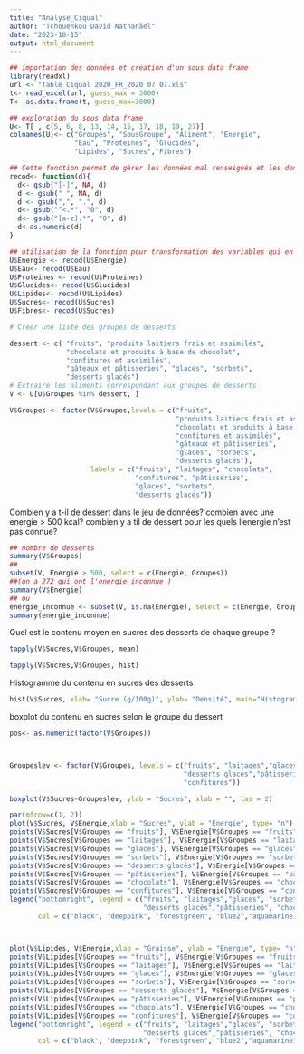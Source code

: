```yaml
---
title: "Analyse_Ciqual"
author: "Tchouenkou David Nathanäel"
date: "2023-10-15"
output: html_document
---
```


```r
## importation des données et creation d'un sous data frame 
library(readxl)
url <- "Table Ciqual 2020_FR_2020 07 07.xls"
t<- read_excel(url, guess_max = 3000)
T<- as.data.frame(t, guess_max=3000)
```

```r
## exploration du sous data frame 
U<- T[ , c(5, 6, 8, 13, 14, 15, 17, 18, 19, 27)]
colnames(U)<- c("Groupes", "SousGroupe", "Aliment", "Energie",
                "Eau", "Proteines", "Glucides",
                "Lipides", "Sucres","Fibres")
```


```r
## Cette fonction permet de gérer les données mal renseignés et les données manquante dans le jeu de données 
recod<- function(d){
  d<- gsub("[-]", NA, d)
  d <- gsub(" ", NA, d)
  d <- gsub(",", ".", d)
  d<- gsub("^<.*", "0", d)
  d<- gsub("[a-z].*", "0", d)
  d<-as.numeric(d)
}

## utilisation de la fonction pour transformation des variables qui en ont besoin 
U$Energie <- recod(U$Energie)
U$Eau<- recod(U$Eau)
U$Proteines <- recod(U$Proteines)
U$Glucides<- recod(U$Glucides)
U$Lipides<- recod(U$Lipides)
U$Sucres<- recod(U$Sucres)
U$Fibres<- recod(U$Sucres)
```


```r
# Créer une liste des groupes de desserts

dessert <- c( "fruits", "produits laitiers frais et assimilés",
              "chocolats et produits à base de chocolat",
              "confitures et assimilés", 
              "gâteaux et pâtisseries", "glaces", "sorbets",
              "desserts glacés")
# Extraire les aliments correspondant aux groupes de desserts
V <- U[U$Groupes %in% dessert, ]

V$Groupes <- factor(V$Groupes,levels = c("fruits", 
                                         "produits laitiers frais et assimilés",
                                         "chocolats et produits à base de chocolat",
                                         "confitures et assimilés",
                                         "gâteaux et pâtisseries", 
                                         "glaces", "sorbets",
                                         "desserts glacés"), 
                    labels = c("fruits", "laitages", "chocolats", 
                               "confitures", "pâtisseries", 
                               "glaces", "sorbets", 
                               "desserts glacés"))
```

Combien y a t-il de dessert dans le jeu de données?
combien avec une energie > 500 kcal?
combien y a til de dessert pour les quels l'energie n'est pas connue?

```r
## nombre de desserts 
summary(V$Groupes)
## 
subset(V, Energie > 500, select = c(Energie, Groupes))
##(on a 272 qui ont l'energie inconnue )
summary(V$Energie)
## ou 
energie_inconnue <- subset(V, is.na(Energie), select = c(Energie, Groupes))
summary(energie_inconnue)
```

Quel est le contenu moyen en sucres des desserts de chaque groupe ?
```r

tapply(V$Sucres,V$Groupes, mean)

tapply(V$Sucres,V$Groupes, hist)
```

Histogramme du contenu en sucres des desserts 
```r
hist(V$Sucres, xlab= "Sucre (g/100g)", ylab= "Densité", main="Histogramme du contenu en sucres")
```

boxplot du contenu en sucres selon le groupe du dessert

```r
pos<- as.numeric(factor(V$Groupes))



Groupeslev <- factor(V$Groupes, levels = c("fruits", "laitages","glaces", "sorbets",
                                           "desserts glacés","pâtisseries", "chocolats", 
                                           "confitures"))

boxplot(V$Sucres~Groupeslev, ylab = "Sucres", xlab = "", las = 2)
```



```r
par(mfrow=c(1, 2))
plot(V$Sucres, V$Energie,xlab = "Sucres", ylab = "Energie", type= "n")
points(V$Sucres[V$Groupes == "fruits"], V$Energie[V$Groupes == "fruits"], col= "black", pch=20)
points(V$Sucres[V$Groupes == "laitages"], V$Energie[V$Groupes == "laitages"], col= "deeppink", pch=20)
points(V$Sucres[V$Groupes == "glaces"], V$Energie[V$Groupes == "glaces"], col= "forestgreen", pch=20)
points(V$Sucres[V$Groupes == "sorbets"], V$Energie[V$Groupes == "sorbets"], col= "blue2", pch=20)
points(V$Sucres[V$Groupes == "desserts glacés"], V$Energie[V$Groupes == "desserts glacés"], col= "aquamarine1", pch=20)
points(V$Sucres[V$Groupes == "pâtisseries"], V$Energie[V$Groupes == "pâtisseries"], col= "maroon3", pch=20)
points(V$Sucres[V$Groupes == "chocolats"], V$Energie[V$Groupes == "chocolats"], col= "black", pch=18)
points(V$Sucres[V$Groupes == "confitures"], V$Energie[V$Groupes == "confitures"], col= "maroon", pch=18)
legend("bottomright", legend = c("fruits", "laitages","glaces", "sorbets",
                                 "desserts glacés","pâtisseries", "chocolats", "confitures"),pch= c(20, 20, 20, 20, 20, 20, 18, 18), 
       col = c("black", "deeppink", "forestgreen", "blue2","aquamarine1", "maroon3", "black","maroon"), cex = 0.6)



plot(V$Lipides, V$Energie,xlab = "Graisse", ylab = "Energie", type= "n")
points(V$Lipides[V$Groupes == "fruits"], V$Energie[V$Groupes == "fruits"], col= "black", pch=20)
points(V$Lipides[V$Groupes == "laitages"], V$Energie[V$Groupes == "laitages"], col= "deeppink", pch=20)
points(V$Lipides[V$Groupes == "glaces"], V$Energie[V$Groupes == "glaces"], col= "forestgreen", pch=20)
points(V$Lipides[V$Groupes == "sorbets"], V$Energie[V$Groupes == "sorbets"], col= "blue2", pch=20)
points(V$Lipides[V$Groupes == "desserts glacés"], V$Energie[V$Groupes == "desserts glacés"], col= "aquamarine1", pch=20)
points(V$Lipides[V$Groupes == "pâtisseries"], V$Energie[V$Groupes == "pâtisseries"], col= "maroon3", pch=20)
points(V$Lipides[V$Groupes == "chocolats"], V$Energie[V$Groupes == "chocolats"], col= "black", pch=18)
points(V$Lipides[V$Groupes == "confitures"], V$Energie[V$Groupes == "confitures"], col= "maroon", pch=18)
legend("bottomright", legend = c("fruits", "laitages","glaces", "sorbets",
                                 "desserts glacés","pâtisseries", "chocolats", "confitures"),pch= c(20, 20, 20, 20, 20, 20, 18, 18), 
       col = c("black", "deeppink", "forestgreen", "blue2","aquamarine1", "maroon3", "black","maroon"), cex = 0.6)
```


















